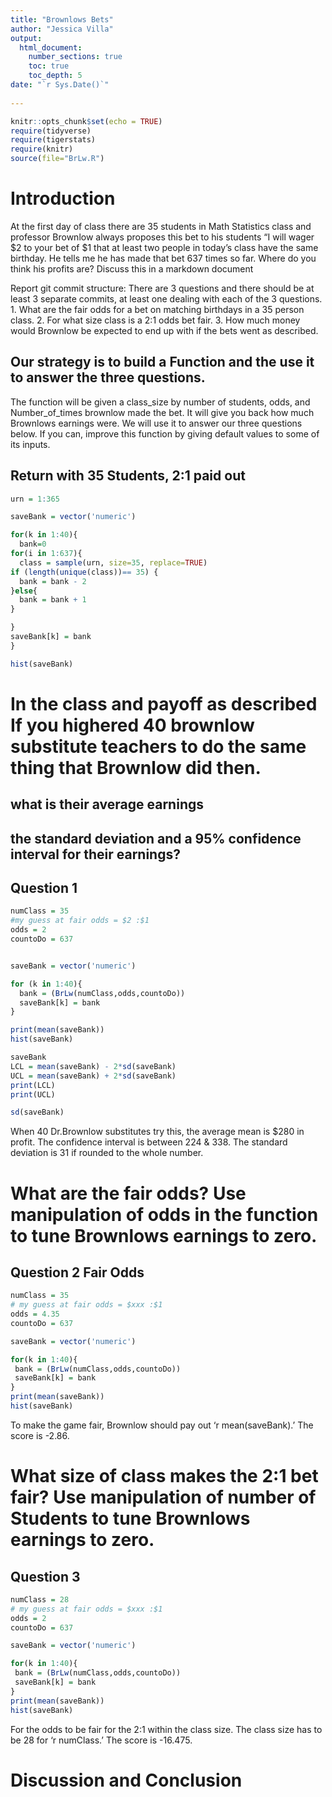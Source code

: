 ```yaml
---
title: "Brownlows Bets"
author: "Jessica Villa"
output: 
  html_document:
    number_sections: true
    toc: true
    toc_depth: 5
date: "`r Sys.Date()`"    
    
---
```

```r
knitr::opts_chunk$set(echo = TRUE)
require(tidyverse)
require(tigerstats)
require(knitr)
source(file="BrLw.R")
```


<!-- We recommend you use git branches -- create a separate branch for each major section i.e. Introduction, Methods, Results, Inferential Results, and Discussion and Conclusions - leave the YAML block untouched until the final merge where you put in your own name !-->

# Introduction

<!--In this section you explain what you are trying to show.  Where did the data come from?  What is the research or other question you are trying to answer?!-->

 At the first day of class there are 35 students in Math Statistics class and professor Brownlow always proposes this bet to his students "I will wager $2 to your bet of $1 that at least two people in today's class have  the same birthday.  He tells me he has made that bet 637 times so far. Where do you think his profits are? Discuss this in a markdown document
 
Report git commit structure:
There are 3 questions and there should be at least 3 separate commits, at least one dealing with each of the 3 questions.
1. What are the fair odds for a bet on matching birthdays in a 35 person class.
2. For what size class is a 2:1 odds bet fair.
3. How much money would Brownlow be expected to end up with if the bets went as described.

## Our strategy is to build a Function and the use it to answer the three questions. 

The function will be given a class_size by number of students, odds, and Number_of_times brownlow made the bet.  It will give you back how much Brownlows earnings were. We will use it to answer our three questions below. If you can, improve this function by giving default values to some of its inputs. 

## Return with 35 Students, 2:1 paid out

```r
urn = 1:365

saveBank = vector('numeric')

for(k in 1:40){
  bank=0
for(i in 1:637){
  class = sample(urn, size=35, replace=TRUE)
if (length(unique(class))== 35) {
  bank = bank - 2
}else{
  bank = bank + 1
}

}
saveBank[k] = bank
}

hist(saveBank)
```

# In the class and payoff as described  If you highered 40 brownlow substitute teachers to do the same thing that Brownlow did then.
## what is their average earnings
## the standard deviation and a 95% confidence interval for their earnings?

## Question 1  

```r
numClass = 35 
#my guess at fair odds = $2 :$1
odds = 2
countoDo = 637 


saveBank = vector('numeric')

for (k in 1:40){
  bank = (BrLw(numClass,odds,countoDo))
  saveBank[k] = bank
}

print(mean(saveBank))
hist(saveBank)

```

```r
saveBank
LCL = mean(saveBank) - 2*sd(saveBank)
UCL = mean(saveBank) + 2*sd(saveBank)
print(LCL)
print(UCL)
```
```r
sd(saveBank)
```

When 40 Dr.Brownlow substitutes try this, the average mean is $280 in profit. The confidence interval is between 224 & 338. The standard deviation is 31 if rounded to the whole number.
  
<!--Explain and display your method of coming up with a 95% confidence interval of  professor Brownlows winnings (or losings)-->


# What are the fair odds? Use manipulation of odds in the function to tune Brownlows earnings to zero. 

## Question 2 Fair Odds

```r
numClass = 35
# my guess at fair odds = $xxx :$1
odds = 4.35
countoDo = 637

saveBank = vector('numeric')

for(k in 1:40){ 
 bank = (BrLw(numClass,odds,countoDo))  
 saveBank[k] = bank
}
print(mean(saveBank))
hist(saveBank)
```

To make the game fair, Brownlow should pay out 'r mean(saveBank).' The score is -2.86. 

<!--Decide on your methods:  In this section explain the approach you will take to attack the issue --- how will you decide on a likely estimate of professor Brownlow's earnings or losses after 637 bets. Also explain how you construct a 95% confidence interval about your estimate of his winnings !-->




# What size of class makes the 2:1 bet fair?  Use manipulation of number of Students to tune Brownlows earnings to zero.

## Question 3



<!--Explain and display the results of your method of coming up with the estimate of professor Brownlows betting profits!-->


```r
numClass = 28
# my guess at fair odds = $xxx :$1
odds = 2
countoDo = 637

saveBank = vector('numeric')

for(k in 1:40){ 
 bank = (BrLw(numClass,odds,countoDo))  
 saveBank[k] = bank
}
print(mean(saveBank))
hist(saveBank)
```

For the odds to be fair for the 2:1 within the class size. The class size has to be 28 for 'r numClass.' The score is -16.475. 




# Discussion and Conclusion

<!--Discussion and conclusion here.  If professor Brownlow is consistantly making or losing money how could he change his payout so that his profits center on zero?  Also discuss what size his class should be in order to have his current scheme balance at zero profit.!-->

